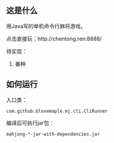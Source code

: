 ==这是什么==
用Java写的单机命令行麻将游戏。

点击直接玩：http://chentong.ren:8888/

待实现：
#番种

==如何运行==
入口类：
 com.github.blovemaple.mj.cli.CliRunner
编译后可执行jar包：
 mahjong-*-jar-with-dependencies.jar
